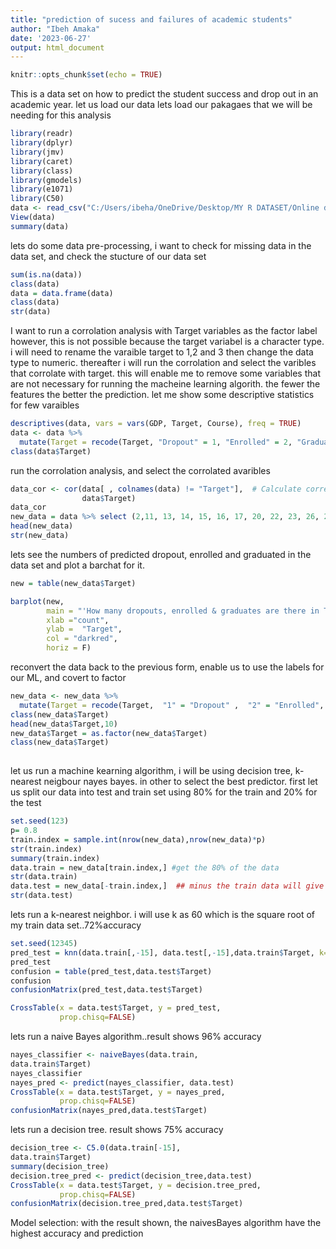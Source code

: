 ---
title: "prediction of sucess and failures of academic students"
author: "Ibeh Amaka"
date: '2023-06-27'
output: html_document
---

```{r setup, include=FALSE}
knitr::opts_chunk$set(echo = TRUE)
```
This is a data set on how to predict the student success and drop out in an academic year.
let us load our data
lets load our pakagaes that we will be needing for this analysis
```{r}
library(readr)
library(dplyr) 
library(jmv)
library(caret)
library(class)
library(gmodels)
library(e1071)
library(C50)
data <- read_csv("C:/Users/ibeha/OneDrive/Desktop/MY R DATASET/Online datatset/dataset.csv")
View(data)
summary(data)
```
lets do some data pre-processing, i want to check for missing data in the data set, and check the stucture of our data set
```{r}
sum(is.na(data))
class(data)
data = data.frame(data)
class(data)
str(data)
```
I want to run a corrolation analysis  with Target variables as the factor label
however, this is not possible because the target variabel is a character type.
i will need to rename the varaible target to 1,2 and 3 then change the data type to numeric.
thereafter i will run the corrolation and select the varibles that corrolate with target. this will enable me to remove
some variables that are not necessary for running the macheine learning algorith. the fewer the features the better the prediction.
let me show some descriptive statistics for few varaibles

```{r}
descriptives(data, vars = vars(GDP, Target, Course), freq = TRUE)
data <- data %>%
  mutate(Target = recode(Target, "Dropout" = 1, "Enrolled" = 2, "Graduate"  =  3 ))
class(data$Target)
```
run the corrolation analysis, and select the corrolated avaribles

```{r}
data_cor <- cor(data[ , colnames(data) != "Target"],  # Calculate correlations
                data$Target)
data_cor
new_data = data %>% select (2,11, 13, 14, 15, 16, 17, 20, 22, 23, 26, 28,29,34,35)
head(new_data)
str(new_data)
```
lets see the numbers of predicted dropout, enrolled and graduated in the data set and plot a barchat for it.
```{r}
new = table(new_data$Target)

barplot(new,
        main = "'How many dropouts, enrolled & graduates are there in Target column",
        xlab ="count",
        ylab =  "Target",
        col = "darkred",
        horiz = F)
```
reconvert the data back to the previous form, enable us to use the labels for our ML, and covert to factor

```{r}
new_data <- new_data %>%
  mutate(Target = recode(Target,  "1" = "Dropout" ,  "2" = "Enrolled",  "3" = "Graduate" ))
class(new_data$Target)
head(new_data$Target,10)
new_data$Target = as.factor(new_data$Target)
class(new_data$Target)
  
```
let us run a machine kearning algorithm, i will be using decision tree,  k-nearest neigbour
nayes bayes. in other to select the best predictor.
first let us split our data into test and train set using 80% for the train and 20% for the test
```{r}
set.seed(123)
p= 0.8
train.index = sample.int(nrow(new_data),nrow(new_data)*p)
str(train.index)
summary(train.index)
data.train = new_data[train.index,] #get the 80% of the data
str(data.train)
data.test = new_data[-train.index,]  ## minus the train data will give us the test data which will give you 20% of the data
str(data.test)  
``` 
lets run a k-nearest neighbor. i will use k as 60 which is the square root of my train data set..72%accuracy
```{r}
set.seed(12345)
pred_test = knn(data.train[,-15], data.test[,-15],data.train$Target, k=60)
pred_test
confusion = table(pred_test,data.test$Target)
confusion
confusionMatrix(pred_test,data.test$Target)

CrossTable(x = data.test$Target, y = pred_test,
           prop.chisq=FALSE)

```
lets run a  naive Bayes algorithm..result shows 96% accuracy

```{r}
nayes_classifier <- naiveBayes(data.train,
data.train$Target)
nayes_classifier
nayes_pred <- predict(nayes_classifier, data.test)
CrossTable(x = data.test$Target, y = nayes_pred,
           prop.chisq=FALSE)
confusionMatrix(nayes_pred,data.test$Target)
```
lets run a decision tree. result shows 75% accuracy
```{r}
decision_tree <- C5.0(data.train[-15],
data.train$Target)
summary(decision_tree)
decision.tree_pred <- predict(decision_tree,data.test)
CrossTable(x = data.test$Target, y = decision.tree_pred,
           prop.chisq=FALSE)
confusionMatrix(decision.tree_pred,data.test$Target)
```
Model selection: with the result shown, the naivesBayes algorithm have the highest accuracy and prediction